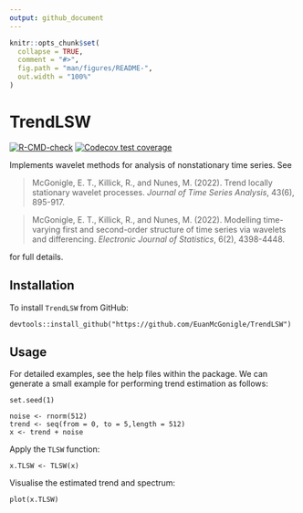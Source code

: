 ```yaml
---
output: github_document
---
```


<!-- README.md is generated from README.Rmd. Please edit that file -->

```r
knitr::opts_chunk$set(
  collapse = TRUE,
  comment = "#>",
  fig.path = "man/figures/README-",
  out.width = "100%"
)
```

# TrendLSW

<!-- badges: start -->
[![R-CMD-check](https://github.com/EuanMcGonigle/TrendLSW/actions/workflows/R-CMD-check.yaml/badge.svg)](https://github.com/EuanMcGonigle/TrendLSW/actions/workflows/R-CMD-check.yaml)
[![Codecov test coverage](https://codecov.io/gh/EuanMcGonigle/TrendLSW/branch/main/graph/badge.svg)](https://app.codecov.io/gh/EuanMcGonigle/TrendLSW?branch=main)
<!-- badges: end -->

Implements wavelet methods for analysis of nonstationary time series. See 

> McGonigle, E. T., Killick, R., and Nunes, M. (2022). Trend locally stationary wavelet processes. *Journal of Time Series Analysis*, 43(6), 895-917. 

> 
> McGonigle, E. T., Killick, R., and Nunes, M. (2022). Modelling time-varying first and second-order structure of time series via wavelets and differencing. *Electronic Journal of Statistics*, 6(2), 4398-4448.

for full details.

## Installation

To install `TrendLSW` from GitHub:

```
devtools::install_github("https://github.com/EuanMcGonigle/TrendLSW")
```

## Usage

For detailed examples, see the help files within the package. We can generate a small example for performing trend estimation as follows:

```
set.seed(1)

noise <- rnorm(512)
trend <- seq(from = 0, to = 5,length = 512)
x <- trend + noise

````

Apply the `TLSW` function:
```
x.TLSW <- TLSW(x)
```

Visualise the estimated trend and spectrum:
```
plot(x.TLSW)
```
